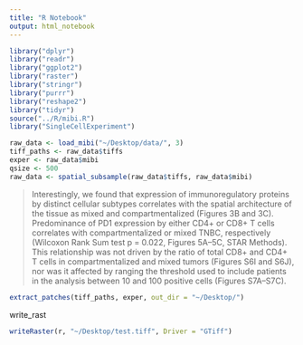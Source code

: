 ```yaml
---
title: "R Notebook"
output: html_notebook
---
```


```r
library("dplyr")
library("readr")
library("ggplot2")
library("raster")
library("stringr")
library("purrr")
library("reshape2")
library("tidyr")
source("../R/mibi.R")
library("SingleCellExperiment")
```

```r
raw_data <- load_mibi("~/Desktop/data/", 3)
tiff_paths <- raw_data$tiffs
exper <- raw_data$mibi
qsize <- 500
raw_data <- spatial_subsample(raw_data$tiffs, raw_data$mibi)
```

> Interestingly, we found that expression of immunoregulatory proteins by distinct cellular subtypes correlates with the spatial architecture of the tissue as mixed and compartmentalized (Figures 3B and 3C). Predominance of PD1 expression by either CD4+ or CD8+ T cells correlates with compartmentalized or mixed TNBC, respectively (Wilcoxon Rank Sum test p = 0.022, Figures 5A–5C, STAR Methods). This relationship was not driven by the ratio of total CD8+ and CD4+ T cells in compartmentalized and mixed tumors (Figures S6I and S6J), nor was it affected by ranging the threshold used to include patients in the analysis between 10 and 100 positive cells (Figures S7A–S7C).

```r
extract_patches(tiff_paths, exper, out_dir = "~/Desktop/")
```

write_rast
```r
writeRaster(r, "~/Desktop/test.tiff", Driver = "GTiff")
```
